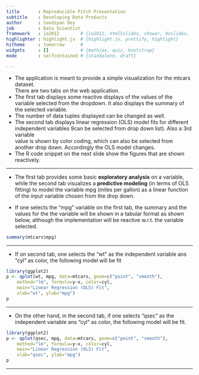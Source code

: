 ```yaml
---
title       : Reproducible Pitch Presentation
subtitle    : Developing Data Products
author      : Sandipan Dey
job         : Data Scientist
framework   : io2012        # {io2012, html5slides, shower, dzslides, ...}
highlighter : highlight.js  # {highlight.js, prettify, highlight}
hitheme     : tomorrow      # 
widgets     : []            # {mathjax, quiz, bootstrap}
mode        : selfcontained # {standalone, draft}

---
```


* The application is meant to provide a simple visualization for the mtcars dataset.     
  There are two tabs on the web application. 
* The first tab displays some reactive displays of the values of the variable selected from the dropdown. It also displays the summary of the selected variable.
* The number of data tuples displayed can be changed as well.
* The second tab displays linear regression (OLS) model fits for different independent variables 9can be selected from drop down list). Also a 3rd variable   
  value is shown by color coding, which can also be selected from another drop down. Accordingly the OLS model changes.
* The R code snippet on the next slide show the figures that are shown reactively.

--- 


* The first tab provides some basic **exploratory analysis** on a variable, while
  the second tab visualizes a **predictive modeling** (in terms of OLS fitting) to model the variable
  mpg (miles per gallon) as a linear function of the input variable chosen from the drop down.

* If one selects the "mpg" variable on the first tab, the summary and the values for the 
  the variable will be shown in a tabular format as shown below, although the implementation
  will be reactive w.r.t. the variable selected. 

```r
summary(mtcars$mpg)
```

---

* If on second tab, one selects the "wt" as the independent variable ans "cyl" as color, the following model will be fit

```r
library(ggplot2)
p <- qplot(wt, mpg, data=mtcars, geom=c("point", "smooth"), 
    method="lm", formula=y~x, color=cyl, 
    main="Linear Regression (OLS) Fit", 
    xlab="wt", ylab="mpg")
p
```

--- 

* On the other hand, in the second tab, if one selects "qsec" as the independent variable ans "cyl" as color, the following model will be fit.

```r
library(ggplot2)
p <- qplot(qsec, mpg, data=mtcars, geom=c("point", "smooth"), 
    method="lm", formula=y~x, color=cyl, 
    main="Linear Regression (OLS) Fit", 
    xlab="qsec", ylab="mpg")
p
```

--- 


